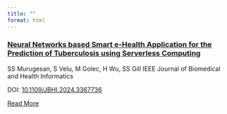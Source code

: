 ```yaml
---
title: ""
format: html
---
```


<div class="blog-summary">
  <h3><a href="/posts/publications1.qmd">Neural Networks based Smart e-Health Application for the Prediction of Tuberculosis using Serverless Computing</a></h3>

  <p>SS Murugesan, S Velu, M Golec, H Wu, SS Gill
IEEE Journal of Biomedical and Health Informatics</p>

<p>DOI: <a href="https://doi.org/10.1109/JBHI.2024.3367736">10.1109/JBHI.2024.3367736</a></p>


  <p><a href="/posts/Blog1.qmd">Read More</a></p>
</div>
